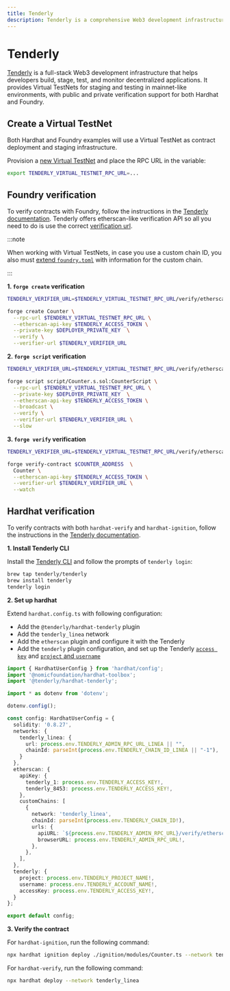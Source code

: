 ```yaml
---
title: Tenderly
description: Tenderly is a comprehensive Web3 development infrastructure that enables developers to build, test, and monitor decentralized applications with support for Virtual TestNets and contract verification using both Hardhat and Foundry frameworks.
---
```


# Tenderly 

[Tenderly](https://tenderly.co?mtm_campaign=ext-docs&mtm_kwd=linea) is a full-stack Web3 development infrastructure that helps developers build, stage, test, and monitor decentralized applications. It provides Virtual TestNets for staging and testing in mainnet-like environments, with public and private verification support for both Hardhat and Foundry.

## Create a Virtual TestNet
Both Hardhat and Foundry examples will use a Virtual TestNet as contract deployment and staging infrastructure.

Provision a [new Virtual TestNet](https://docs.tenderly.co/virtual-testnets/quickstart?mtm_campaign=ext-docs&mtm_kwd=linea) and place the RPC URL in the variable:

```bash
export TENDERLY_VIRTUAL_TESTNET_RPC_URL=...
```

## Foundry verification

To verify contracts with Foundry, follow the instructions in the [Tenderly documentation](https://docs.tenderly.co/contract-verification/foundry?mtm_campaign=ext-docs&mtm_kwd=linea). Tenderly offers etherscan-like verification API so all you need to do is use the correct [verification url](https://docs.tenderly.co/contract-verification#verification-on-tenderly-development-infrastructure??mtm_campaign=ext-docs&mtm_kwd=linea).

:::note

When working with Virtual TestNets, in case you use a custom chain ID, you also must [extend `foundry.toml`](https://docs.tenderly.co/contract-verification/foundry#extend-foundrytoml?mtm_campaign=ext-docs&mtm_kwd=linea) with information for the custom chain.

:::

**1. `forge create` verification**
```bash
TENDERLY_VERIFIER_URL=$TENDERLY_VIRTUAL_TESTNET_RPC_URL/verify/etherscan

forge create Counter \
  --rpc-url $TENDERLY_VIRTUAL_TESTNET_RPC_URL \
  --etherscan-api-key $TENDERLY_ACCESS_TOKEN \
  --private-key $DEPLOYER_PRIVATE_KEY  \
  --verify \
  --verifier-url $TENDERLY_VERIFIER_URL

```

**2. `forge script` verification**
```bash
TENDERLY_VERIFIER_URL=$TENDERLY_VIRTUAL_TESTNET_RPC_URL/verify/etherscan

forge script script/Counter.s.sol:CounterScript \
  --rpc-url $TENDERLY_VIRTUAL_TESTNET_RPC_URL \
  --private-key $DEPLOYER_PRIVATE_KEY  \
  --etherscan-api-key $TENDERLY_ACCESS_TOKEN \
  --broadcast \
  --verify \
  --verifier-url $TENDERLY_VERIFIER_URL \
  --slow
```

**3. `forge verify` verification**
```bash
TENDERLY_VERIFIER_URL=$TENDERLY_VIRTUAL_TESTNET_RPC_URL/verify/etherscan

forge verify-contract $COUNTER_ADDRESS  \
  Counter \
  --etherscan-api-key $TENDERLY_ACCESS_TOKEN \
  --verifier-url $TENDERLY_VERIFIER_URL \
  --watch
```

## Hardhat verification

To verify contracts with both `hardhat-verify` and `hardhat-ignition`, follow the instructions in the [Tenderly documentation](https://docs.tenderly.co/contract-verification/hardhat?mtm_campaign=ext-docs&mtm_kwd=linea).

**1. Install Tenderly CLI**

Install the [Tenderly CLI](https://github.com/Tenderly/tenderly-cli) and follow the prompts of `tenderly login`:

```bash
brew tap tenderly/tenderly
brew install tenderly
tenderly login
```

**2. Set up hardhat**

Extend `hardhat.config.ts` with following configuration:
- Add the `@tenderly/hardhat-tenderly` plugin
- Add the `tenderly_linea` network
- Add the `etherscan` plugin and configure it with the Tenderly
- Add the `tenderly` plugin configuration, and set up the Tenderly [`access key`](https://docs.tenderly.co/account/projects/how-to-generate-api-access-token?mtm_campaign=ext-docs&mtm_kwd=linea) and [`project` and `username`](https://docs.tenderly.co/account/projects/account-project-slug?mtm_campaign=ext-docs&mtm_kwd=linea)

```typescript
import { HardhatUserConfig } from 'hardhat/config';
import '@nomicfoundation/hardhat-toolbox';
import '@tenderly/hardhat-tenderly';

import * as dotenv from 'dotenv';

dotenv.config();

const config: HardhatUserConfig = {
  solidity: '0.8.27',
  networks: {
    tenderly_linea: {
      url: process.env.TENDERLY_ADMIN_RPC_URL_LINEA || "",
      chainId: parseInt(process.env.TENDERLY_CHAIN_ID_LINEA || "-1"),
    }
  },
  etherscan: {
    apiKey: {
      tenderly_1: process.env.TENDERLY_ACCESS_KEY!,
      tenderly_8453: process.env.TENDERLY_ACCESS_KEY!,
    },
    customChains: [
      {
        network: 'tenderly_linea',
        chainId: parseInt(process.env.TENDERLY_CHAIN_ID!),
        urls: {
          apiURL: `${process.env.TENDERLY_ADMIN_RPC_URL}/verify/etherscan`,
          browserURL: process.env.TENDERLY_ADMIN_RPC_URL!,
        },
      },
    ],
  },
  tenderly: {
    project: process.env.TENDERLY_PROJECT_NAME!,
    username: process.env.TENDERLY_ACCOUNT_NAME!,
    accessKey: process.env.TENDERLY_ACCESS_KEY!,
  }
};

export default config;
```

**3. Verify the contract**

For `hardhat-ignition`, run the following command:
```bash
npx hardhat ignition deploy ./ignition/modules/Counter.ts --network tenderly_linea --deployment-id deploy-1
```

For `hardhat-verify`, run the following command:

```bash
npx hardhat deploy --network tenderly_linea
```